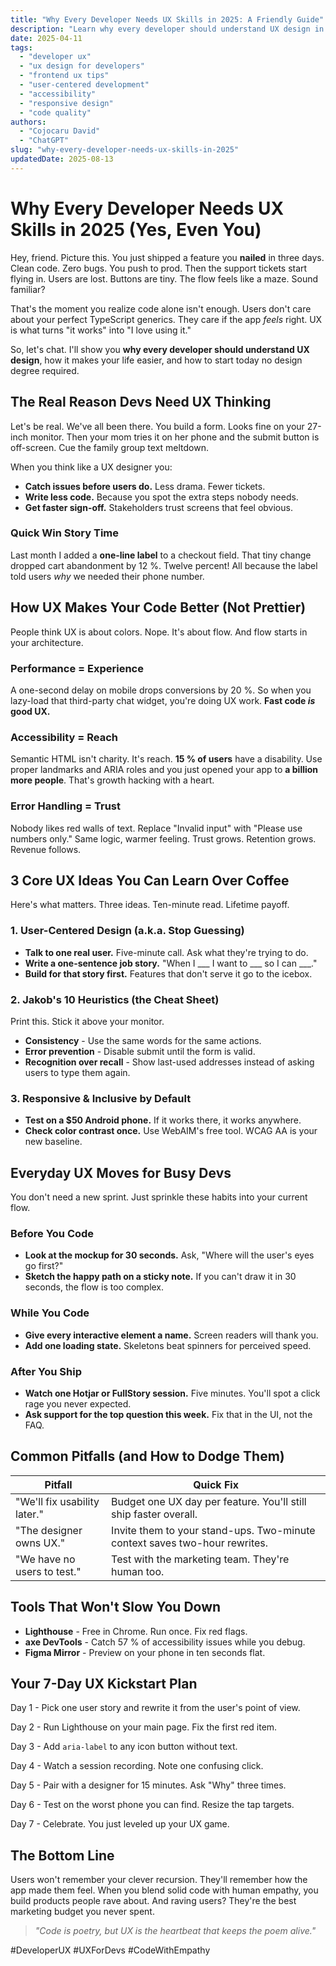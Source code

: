 ```yaml
---
title: "Why Every Developer Needs UX Skills in 2025: A Friendly Guide"
description: "Learn why every developer should understand UX design in 2025, with real examples, quick wins, and a step-by-step plan you can start today."
date: 2025-04-11
tags:
  - "developer ux"
  - "ux design for developers"
  - "frontend ux tips"
  - "user-centered development"
  - "accessibility"
  - "responsive design"
  - "code quality"
authors:
  - "Cojocaru David"
  - "ChatGPT"
slug: "why-every-developer-needs-ux-skills-in-2025"
updatedDate: 2025-08-13
---
```


# Why Every Developer Needs UX Skills in 2025 (Yes, Even You)

Hey, friend. Picture this. You just shipped a feature you **nailed** in three days. Clean code. Zero bugs. You push to prod. Then the support tickets start flying in. Users are lost. Buttons are tiny. The flow feels like a maze. Sound familiar?

That's the moment you realize code alone isn't enough. Users don't care about your perfect TypeScript generics. They care if the app *feels* right. UX is what turns "it works" into "I love using it."

So, let's chat. I'll show you **why every developer should understand UX design**, how it makes your life easier, and how to start today no design degree required.

## The Real Reason Devs Need UX Thinking

Let's be real. We've all been there. You build a form. Looks fine on your 27-inch monitor. Then your mom tries it on her phone and the submit button is off-screen. Cue the family group text meltdown.

When you think like a UX designer you:

- **Catch issues before users do.** Less drama. Fewer tickets.
- **Write less code.** Because you spot the extra steps nobody needs.
- **Get faster sign-off.** Stakeholders trust screens that feel obvious.

### Quick Win Story Time

Last month I added a **one-line label** to a checkout field. That tiny change dropped cart abandonment by 12 %. Twelve percent! All because the label told users *why* we needed their phone number.

## How UX Makes Your Code Better (Not Prettier)

People think UX is about colors. Nope. It's about flow. And flow starts in your architecture.

### Performance = Experience

A one-second delay on mobile drops conversions by 20 %. So when you lazy-load that third-party chat widget, you're doing UX work. **Fast code *is* good UX.**

### Accessibility = Reach

Semantic HTML isn't charity. It's reach. **15 % of users** have a disability. Use proper landmarks and ARIA roles and you just opened your app to **a billion more people**. That's growth hacking with a heart.

### Error Handling = Trust

Nobody likes red walls of text. Replace "Invalid input" with "Please use numbers only." Same logic, warmer feeling. Trust grows. Retention grows. Revenue follows.

## 3 Core UX Ideas You Can Learn Over Coffee

Here's what matters. Three ideas. Ten-minute read. Lifetime payoff.

### 1. User-Centered Design (a.k.a. Stop Guessing)

- **Talk to one real user.** Five-minute call. Ask what they're trying to do.
- **Write a one-sentence job story.** "When I ___ I want to ___ so I can ___."
- **Build for that story first.** Features that don't serve it go to the icebox.

### 2. Jakob's 10 Heuristics (the Cheat Sheet)

Print this. Stick it above your monitor.

- **Consistency** - Use the same words for the same actions.
- **Error prevention** - Disable submit until the form is valid.
- **Recognition over recall** - Show last-used addresses instead of asking users to type them again.

### 3. Responsive & Inclusive by Default

- **Test on a $50 Android phone.** If it works there, it works anywhere.
- **Check color contrast once.** Use WebAIM's free tool. WCAG AA is your new baseline.

## Everyday UX Moves for Busy Devs

You don't need a new sprint. Just sprinkle these habits into your current flow.

### Before You Code

- **Look at the mockup for 30 seconds.** Ask, "Where will the user's eyes go first?"
- **Sketch the happy path on a sticky note.** If you can't draw it in 30 seconds, the flow is too complex.

### While You Code

- **Give every interactive element a name.** Screen readers will thank you.
- **Add one loading state.** Skeletons beat spinners for perceived speed.

### After You Ship

- **Watch one Hotjar or FullStory session.** Five minutes. You'll spot a click rage you never expected.
- **Ask support for the top question this week.** Fix that in the UI, not the FAQ.

## Common Pitfalls (and How to Dodge Them)

| Pitfall | Quick Fix |
|---------|-----------|
| "We'll fix usability later." | Budget one UX day per feature. You'll still ship faster overall. |
| "The designer owns UX." | Invite them to your stand-ups. Two-minute context saves two-hour rewrites. |
| "We have no users to test." | Test with the marketing team. They're human too. |

## Tools That Won't Slow You Down

- **Lighthouse** - Free in Chrome. Run once. Fix red flags.
- **axe DevTools** - Catch 57 % of accessibility issues while you debug.
- **Figma Mirror** - Preview on your phone in ten seconds flat.

## Your 7-Day UX Kickstart Plan

Day 1 - Pick one user story and rewrite it from the user's point of view.

Day 2 - Run Lighthouse on your main page. Fix the first red item.

Day 3 - Add `aria-label` to any icon button without text.

Day 4 - Watch a session recording. Note one confusing click.

Day 5 - Pair with a designer for 15 minutes. Ask "Why" three times.

Day 6 - Test on the worst phone you can find. Resize the tap targets.

Day 7 - Celebrate. You just leveled up your UX game.

## The Bottom Line

Users won't remember your clever recursion. They'll remember how the app made them feel. When you blend solid code with human empathy, you build products people rave about. And raving users? They're the best marketing budget you never spent.

> _"Code is poetry, but UX is the heartbeat that keeps the poem alive."_

#DeveloperUX #UXForDevs #CodeWithEmpathy